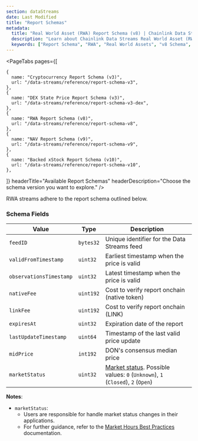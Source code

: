 ```yaml
---
section: dataStreams
date: Last Modified
title: "Report Schemas"
metadata:
  title: "Real World Asset (RWA) Report Schema (v8) | Chainlink Data Streams"
  description: "Learn about Chainlink Data Streams Real World Asset (RWA) report schema (v8), including fields, encoding, and examples for integrating RWA data in your applications."
  keywords: ["Report Schema", "RWA", "Real World Assets", "v8 Schema", "Data Format", "Report Structure"]
---
```



<DataStreams section="dsNotes" />

<PageTabs
  pages={[

    {
      name: "Cryptocurrency Report Schema (v3)",
      url: "/data-streams/reference/report-schema-v3",
    },
    {
      name: "DEX State Price Report Schema (v3)",
      url: "/data-streams/reference/report-schema-v3-dex",
    },
    {
      name: "RWA Report Schema (v8)",
      url: "/data-streams/reference/report-schema-v8",
    },
    {
      name: "NAV Report Schema (v9)",
      url: "/data-streams/reference/report-schema-v9",
    },
    {
      name: "Backed xStock Report Schema (v10)",
      url: "/data-streams/reference/report-schema-v10",
    },

]}
headerTitle="Available Report Schemas"
headerDescription="Choose the schema version you want to explore."
/>

RWA streams adhere to the report schema outlined below.

### Schema Fields

| Value                   | Type      | Description                                                                                                 |
| ----------------------- | --------- | ----------------------------------------------------------------------------------------------------------- |
| `feedID`                | `bytes32` | Unique identifier for the Data Streams feed                                                                 |
| `validFromTimestamp`    | `uint32`  | Earliest timestamp when the price is valid                                                                  |
| `observationsTimestamp` | `uint32`  | Latest timestamp when the price is valid                                                                    |
| `nativeFee`             | `uint192` | Cost to verify report onchain (native token)                                                                |
| `linkFee`               | `uint192` | Cost to verify report onchain (LINK)                                                                        |
| `expiresAt`             | `uint32`  | Expiration date of the report                                                                               |
| `lastUpdateTimestamp`   | `uint64`  | Timestamp of the last valid price update                                                                    |
| `midPrice`              | `int192`  | DON's consensus median price                                                                                |
| `marketStatus`          | `uint32`  | [Market status](/data-streams/market-hours). Possible values: `0` (`Unknown`), `1` (`Closed`), `2` (`Open`) |

**Notes**:

- `marketStatus`:
  - Users are responsible for handle market status changes in their applications.
  - For further guidance, refer to the [Market Hours Best Practices](/data-streams/concepts/best-practices#market-hours-best-practices) documentation.
